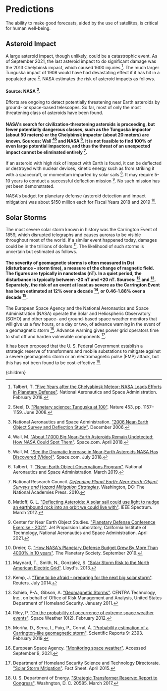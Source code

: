 


# Predictions
The ability to make good forecasts, aided by the use of satellites, is critical for human well-being.

## Asteroid Impact
A large asteroid impact, though unlikely, could be a catastrophic event. As of September 2021, the last asteroid impact to do significant damage was the 2013 Chelybinsk impact, which caused 1600 injuries [^14]. The much larger Tunguska impact of 1908 would have had devastating effect if it has hit in a populated area [^13]. NASA estimates the risk of asteroid impacts as follows.

#### Source: NASA [^9].

Efforts are ongoing to detect potentially threatening near Earth asteroids by ground- or space-based telescopes. So far, most of only the most threatening class of asteroids have been found.

#### NASA's search for civilization-threatening asteroids is proceeding, but fewer potentially dangerous classes, such as the Tunguska impactor (about 50 meters) or the Chelybinsk impactor (about 20 meters) are known. Sources: Wall [^17][^18] and NASA [^15]. It is not feasible to find 100% of even large potential impactors, and thus the threat of an unexpected impact cannot be eliminated entirely [^10].



If an asteroid with high risk of impact with Earth is found, it can be deflected or destroyed with nuclear devices, kinetic energy such as from striking it with a spacecraft, or momentum imparted by solar sails [^6]. It may require 5-10 years to conduct a successful deflection mission [^1]. No such mission has yet been demonstrated.

NASA's budget for planetary defense (asteroid detection and impact mitigation) was about $150 million each for Fiscal Years 2018 and 2019 [^3].

## Solar Storms
The most severe solar storm known in history was the Carrington Event of 1859, which disrupted telegraphs and causes auroras to be visible throughout most of the world. If a similar event happened today, damages could be in the trillions of dollars [^7]. The likelihood of such storms is uncertain but estimated as follows.

#### The severity of geomagnetic storms is often measured in Dst (disturbance – storm time), a measure of the change of magnetic field. The figures are typically in nanoteslas (nT). In a quiet period, the disturbance is typically between -20 nT and +20 nT. Sources: [^5] and [^12]. Separately, the risk of an event at least as severe as the Carrington Event has been estimated at 12% over a decade [^11], or 0.46-1.88% over a decade [^8].

The European Space Agency and the National Aeronautics and Space Administration (NASA) operate the Solar and Heliospheric Observatory (SOHO) and other space- and ground-based space weather monitors that will give us a few hours, or a day or two, of advance warning in the event of a geomagnetic storm [^4]. Advance warning gives power grid operators time to shut off and harden vulnerable components [^2].

It has been proposed that the U. S. Federal Government establish a strategic reserve of transformers and mobile substations to mitigate against a severe geomagnetic storm or an electromagnetic pulse (EMP) attack, but this has not been found to be cost-effective [^16].


[^1]: Center for Near Earth Object Studies. ["Planetary Defense Conference Exercise - 2021"](https://cneos.jpl.nasa.gov/pd/cs/pdc21/). Jet Propulsion Laboratory, California Institute of Technology, National Aeronautics and Space Administration. April 2021.

[^2]: Department of Homeland Security Science and Technology Directorate. ["Solar Storm Mitigation"](https://www.dhs.gov/sites/default/files/publications/Solar%20Storm%20Mitigation-508_0.pdf). Fact Sheet. April 2015.

[^3]: Dreier, C. ["How NASA's Planetary Defense Budget Grew By More Than 4000% in 10 years"](https://www.planetary.org/articles/nasas-planetary-defense-budget-growth). The Planetary Society. September 2019.

[^4]: European Space Agency. ["Monitoring space weather"](https://www.esa.int/Safety_Security/Monitoring_space_weather2). Accessed September 9, 2021.

[^5]: Kemp, J. ["Time to be afraid - preparing for the next big solar storm"](https://www.reuters.com/article/us-electricity-solarstorms-kemp/time-to-be-afraid-preparing-for-the-next-big-solar-storm-kemp-idUSKBN0FU20Q20140725). Reuters. July 2014.

[^6]: Matloff, G. L. ["Deflecting Asteroids: A solar sail could use light to nudge an earthbound rock into an orbit we could live with"](https://spectrum.ieee.org/deflecting-asteroids). IEEE Spectrum. March 2012.

[^7]: Maynard, T., Smith, N., Gonzalez, S. ["Solar Storm Risk to the North American Electric Grid"](https://www.lloyds.com/~/media/lloyds/reports/emerging%20risk%20reports/solar%20storm%20risk%20to%20the%20north%20american%20electric%20grid.pdf). Lloyd's. 2013.

[^8]: Moriña, D., Serra, I., Puig, P., Corral, Á. ["Probability estimation of a Carrington-like geomagnetic storm"](https://www.nature.com/articles/s41598-019-38918-8). Scientific Reports 9: 2393. February 2019.

[^9]: National Aeronautics and Space Administration. ["2006 Near-Earth Object Survey and Deflection Study"](https://www.hq.nasa.gov/office/pao/FOIA/NEO_Analysis_Doc.pdf). December 2006.

[^10]: National Research Council. [*Defending Planet Earth: Near-Earth-Object Surveys and Hazard Mitigation Strategies*](https://www.nap.edu/catalog/12842/defending-planet-earth-near-earth-object-surveys-and-hazard-mitigation). Washington, DC: The National Academies Press. 2010.

[^11]: Riley, P. ["On the probability of occurrence of extreme space weather events"](https://agupubs.onlinelibrary.wiley.com/doi/full/10.1029/2011SW000734). Space Weather 10(2). February 2012.

[^12]: Schieb, P-A., Gibson, A. ["Geomagnetic Storms"](https://www.oecd.org/gov/risk/46891645.pdf). CENTRA Technology, Inc., on behalf of Office of Risk Management and Analysis, United States Department of Homeland Security. January 2011.

[^13]: Steel, D. ["Planetary science: Tunguska at 100"](https://www.nature.com/articles/4531157a). Nature 453, pp. 1157–1159. June 2008.

[^14]: Talbert, T. ["Five Years after the Chelyabinsk Meteor: NASA Leads Efforts in Planetary Defense"](https://www.nasa.gov/feature/five-years-after-the-chelyabinsk-meteor-nasa-leads-efforts-in-planetary-defense). National Aeronautics and Space Administration. February 2018.

[^15]: Talbert, T. ["Near-Earth Object Observations Program"](https://www.nasa.gov/planetarydefense/neoo). National Aeronautics and Space Administration. March 2019.

[^16]: U. S. Department of Energy. ["Strategic Transformer Reserve: Report to Congress"](https://www.energy.gov/ceser/downloads/strategic-transformer-reserve-report-congress-march-2017). Washngton, D. C. 20585. March 2017.

[^17]: Wall, M. ["About 17,000 Big Near-Earth Asteroids Remain Undetected: How NASA Could Spot Them"](https://www.space.com/40239-near-earth-asteroid-detection-space-telescope.html). Space.com. April 2018.

[^18]: Wall, M. ["See the Dramatic Increase in Near-Earth Asteroids NASA Has Discovered (Video)"](https://www.space.com/41260-near-earth-asteroid-detection-video-nasa.html). Space.com. July 2018.

  <Article 
    focusAreaUrl={focusAreaUrl} 
    hierarchy={hierarchy} 
    site={site}
  >
    {children}
  </Article>